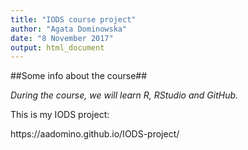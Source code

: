 ```yaml
---
title: "IODS course project"
author: "Agata Dominowska"
date: "8 November 2017"
output: html_document
---
```


##Some info about the course##  

*During the course, we will learn R, RStudio and GitHub.*

This is my IODS project: 

https://aadomino.github.io/IODS-project/